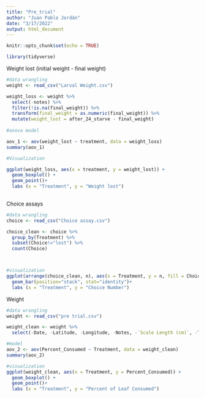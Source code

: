 ```yaml
---
title: "Pre_trial"
author: "Juan Pablo Jordán"
date: "3/17/2022"
output: html_document
---
```


```r
knitr::opts_chunk$set(echo = TRUE)
```

```r
library(tidyverse)

```

Weight lost (initial weight - final weight)
```r

#data wrangling
weight <- read_csv("Larval Weight.csv")

weight_loss <- weight %>% 
  select(-notes) %>% 
  filter(!is.na(final_weight)) %>% 
  transform(final_weight = as.numeric(final_weight)) %>% 
  mutate(weight_lost = after_24_starve - final_weight) 
  
#anova model

aov_1 <- aov(weight_lost ~ treatment, data = weight_loss)
summary(aov_1)

#Visualization

ggplot(weight_loss, aes(x = treatment, y = weight_lost)) +
  geom_boxplot() +
  geom_point()+
  labs (x = "Treatment", y = "Weight lost")
  

```



Choice assays
```r
#data wrangling
choice <- read_csv("Choice assay.csv")

choice_clean <- choice %>% 
  group_by(Treatment) %>%
  subset(Choice!="lost") %>% 
  count(Choice) 



#visualization
ggplot(arrange(choice_clean, n), aes(x = Treatment, y = n, fill = Choice)) +
  geom_bar(position="stack", stat="identity")+
  labs (x = "Treatment", y = "Choice Number")

```

Weight

```r

#data wrangling
weight <- read_csv("pre trial.csv")

weight_clean <- weight %>% 
  select(-Date, -Latitude, -Longitude, -Notes, -`Scale Length (cm)`, -Time) 

#model
aov_2 <- aov(Percent_Consumed ~ Treatment, data = weight_clean)
summary(aov_2)

#visualization
ggplot(weight_clean, aes(x = Treatment, y = Percent_Consumed)) +
  geom_boxplot() +
  geom_point()+
  labs (x = "Treatment", y = "Percent of Leaf Consumed")

```


